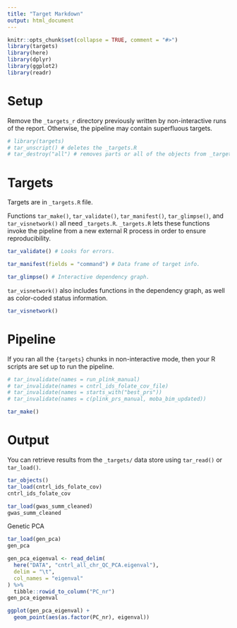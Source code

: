 ```yaml
---
title: "Target Markdown"
output: html_document
---
```


```r
knitr::opts_chunk$set(collapse = TRUE, comment = "#>")
library(targets)
library(here)
library(dplyr)
library(ggplot2)
library(readr)
```

# Setup

Remove the `_targets_r` directory previously written by non-interactive runs of the report. Otherwise, the pipeline may contain superfluous targets.

```r
# library(targets)
# tar_unscript() # deletes the _targets.R
# tar_destroy("all") # removes parts or all of the objects from _targets/
```


# Targets

Targets are in `_targets.R` file.

Functions `tar_make()`, `tar_validate()`, `tar_manifest()`, `tar_glimpse()`, and `tar_visnetwork()` all need `_targets.R`. `_targets.R` lets these functions invoke the pipeline from a new external R process in order to ensure reproducibility.

```r
tar_validate() # Looks for errors.
```

```r
tar_manifest(fields = "command") # Data frame of target info.
```

```r
tar_glimpse() # Interactive dependency graph.
```

`tar_visnetwork()` also includes functions in the dependency graph, as well as color-coded status information.

```r
tar_visnetwork()
```

# Pipeline

If you ran all the `{targets}` chunks in non-interactive mode, then your R scripts are set up to run the pipeline.

```r
# tar_invalidate(names = run_plink_manual)
# tar_invalidate(names = cntrl_ids_folate_cov_file)
# tar_invalidate(names = starts_with("best_prs"))
# tar_invalidate(names = c(plink_prs_manual, moba_bim_updated))

tar_make()
```

# Output

You can retrieve results from the `_targets/` data store using `tar_read()` or `tar_load()`.

```r
tar_objects()
tar_load(cntrl_ids_folate_cov)
cntrl_ids_folate_cov
```

```r
tar_load(gwas_summ_cleaned)
gwas_summ_cleaned
```

Genetic PCA

```r
tar_load(gen_pca)
gen_pca

gen_pca_eigenval <- read_delim(
  here("DATA", "cntrl_all_chr_QC_PCA.eigenval"),
  delim = "\t",
  col_names = "eigenval"
) %>%
  tibble::rowid_to_column("PC_nr")
gen_pca_eigenval

ggplot(gen_pca_eigenval) +
  geom_point(aes(as.factor(PC_nr), eigenval))
```

